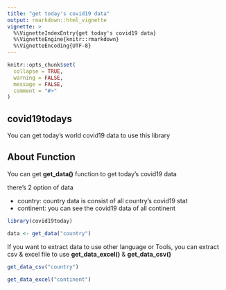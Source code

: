 ```yaml
---
title: "get today's covid19 data"
output: rmarkdown::html_vignette
vignette: >
  %\VignetteIndexEntry{get today's covid19 data}
  %\VignetteEngine{knitr::rmarkdown}
  %\VignetteEncoding{UTF-8}
---
```


```r
knitr::opts_chunk$set(
  collapse = TRUE,
  warning = FALSE,
  message = FALSE,
  comment = "#>"
)
```

## covid19todays

You can get today's world covid19 data to use this library

## About Function

You can get **get_data()** function to get today's covid19 data

there's 2 option of data

- country: country data is consist of all country's covid19 stat
- continent: you can see the covid19 data of all continent

```r
library(covid19today)
```

```r
data <- get_data("country")
```

If you want to extract data to use other language or Tools,
you can extract csv & excel file to use **get_data_excel()** & **get_data_csv()**

```r
get_data_csv("country")
```

```r
get_data_excel("continent")
```
